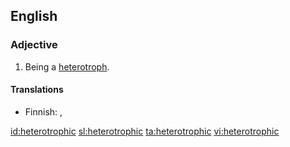 ==English==

===Adjective===
{{en-adj|-}}

# Being a [[heterotroph]].

====Translations====
{{trans-top|being a heterotroph}}
* Finnish: {{t-|fi|toisenvarainen}}, {{t-|fi|heterotrofinen}}
{{trans-mid}}
{{trans-bottom}}

[[id:heterotrophic]]
[[sl:heterotrophic]]
[[ta:heterotrophic]]
[[vi:heterotrophic]]